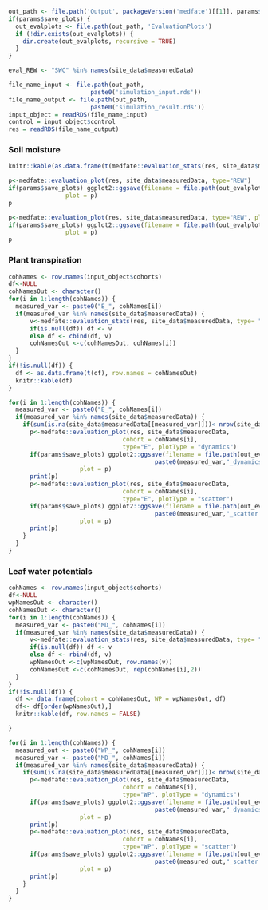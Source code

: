
```r
out_path <- file.path('Output', packageVersion('medfate')[[1]], params$model, params$conf, params$code)
if(params$save_plots) {
  out_evalplots <- file.path(out_path, 'EvaluationPlots')
  if (!dir.exists(out_evalplots)) {
    dir.create(out_evalplots, recursive = TRUE)
  }
}

eval_REW <- "SWC" %in% names(site_data$measuredData)
```


```r
file_name_input <- file.path(out_path,
                       paste0('simulation_input.rds'))
file_name_output <- file.path(out_path,
                       paste0('simulation_result.rds'))
input_object = readRDS(file_name_input)
control = input_object$control
res = readRDS(file_name_output)
```


### Soil moisture
```r
knitr::kable(as.data.frame(t(medfate::evaluation_stats(res, site_data$measuredData, type="REW"))))
```


```r
p<-medfate::evaluation_plot(res, site_data$measuredData, type="REW")
if(params$save_plots) ggplot2::ggsave(filename = file.path(out_evalplots, paste0("REW_dynamics.png")),
                plot = p)
p
```

```r
p<-medfate::evaluation_plot(res, site_data$measuredData, type="REW", plotType = "scatter")
if(params$save_plots) ggplot2::ggsave(filename = file.path(out_evalplots, paste0("REW_scatter.png")),
                plot = p)
p
```

### Plant transpiration

```r
cohNames <- row.names(input_object$cohorts)
df<-NULL
cohNamesOut <- character()
for(i in 1:length(cohNames)) {
  measured_var <- paste0("E_", cohNames[i])
  if(measured_var %in% names(site_data$measuredData)) {
      v<-medfate::evaluation_stats(res, site_data$measuredData, type= "E", cohort = cohNames[i])
      if(is.null(df)) df <- v
      else df <- cbind(df, v)
      cohNamesOut <-c(cohNamesOut, cohNames[i])
  }
}
if(!is.null(df)) {
  df <- as.data.frame(t(df), row.names = cohNamesOut)
  knitr::kable(df)
}
```

```r
for(i in 1:length(cohNames)) {
  measured_var <- paste0("E_", cohNames[i])
  if(measured_var %in% names(site_data$measuredData)) {
    if(sum(is.na(site_data$measuredData[[measured_var]]))< nrow(site_data$measuredData)) {
      p<-medfate::evaluation_plot(res, site_data$measuredData, 
                                cohort = cohNames[i],
                                type="E", plotType = "dynamics")
      if(params$save_plots) ggplot2::ggsave(filename = file.path(out_evalplots,
                                         paste0(measured_var,"_dynamics.png")),
                    plot = p)
      print(p)
      p<-medfate::evaluation_plot(res, site_data$measuredData, 
                                cohort = cohNames[i],
                                type="E", plotType = "scatter")
      if(params$save_plots) ggplot2::ggsave(filename = file.path(out_evalplots,
                                         paste0(measured_var,"_scatter.png")),
                    plot = p)
      print(p)
    }
  }
}
```

### Leaf water potentials

```r
cohNames <- row.names(input_object$cohorts)
df<-NULL
wpNamesOut <- character()
cohNamesOut <- character()
for(i in 1:length(cohNames)) {
  measured_var <- paste0("MD_", cohNames[i])
  if(measured_var %in% names(site_data$measuredData)) {
      v<-medfate::evaluation_stats(res, site_data$measuredData, type= "WP", cohort = cohNames[i])
      if(is.null(df)) df <- v
      else df <- rbind(df, v)
      wpNamesOut <-c(wpNamesOut, row.names(v))
      cohNamesOut <-c(cohNamesOut, rep(cohNames[i],2))
  }
}
if(!is.null(df)) {
  df <- data.frame(cohort = cohNamesOut, WP = wpNamesOut, df)
  df<- df[order(wpNamesOut),]
  knitr::kable(df, row.names = FALSE)

}
```

```r
for(i in 1:length(cohNames)) {
  measured_out <- paste0("WP_", cohNames[i])
  measured_var <- paste0("MD_", cohNames[i])
  if(measured_var %in% names(site_data$measuredData)) {
    if(sum(is.na(site_data$measuredData[[measured_var]]))< nrow(site_data$measuredData)) {
      p<-medfate::evaluation_plot(res, site_data$measuredData, 
                                cohort = cohNames[i],
                                type="WP", plotType = "dynamics")
      if(params$save_plots) ggplot2::ggsave(filename = file.path(out_evalplots,
                                         paste0(measured_var,"_dynamics.png")),
                    plot = p)
      print(p)
      p<-medfate::evaluation_plot(res, site_data$measuredData, 
                                cohort = cohNames[i],
                                type="WP", plotType = "scatter")
      if(params$save_plots) ggplot2::ggsave(filename = file.path(out_evalplots,
                                         paste0(measured_out,"_scatter.png")),
                    plot = p)
      print(p)
    }
  }
}
```
